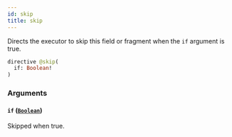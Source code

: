 ```yaml
---
id: skip
title: skip
---
```


Directs the executor to skip this field or fragment when the `if` argument is true.

```graphql
directive @skip(
  if: Boolean!
)
```

### Arguments

#### `if` ([`Boolean`](/V1/cyberconnect-api/reference/scalars/boolean))

Skipped when true.

